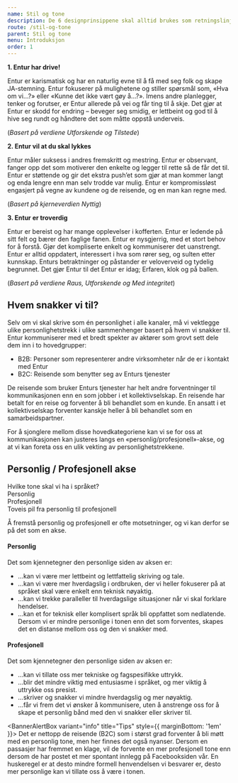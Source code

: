```yaml
---
name: Stil og tone
description: De 6 designprinsippene skal alltid brukes som retningslinjer for det kreative arbeidet.
route: /stil-og-tone
parent: Stil og tone
menu: Introduksjon
order: 1
---
```



<PageHeader></PageHeader>

**1. Entur har drive!**

Entur er karismatisk og har en naturlig evne til å få med seg folk og skape JA-stemning. Entur fokuserer på mulighetene og stiller spørsmål som, «Hva om vi...?» eller «Kunne det ikke vært gøy å...?». Imens andre planlegger, tenker og forutser, er Entur allerede på vei og får ting til å skje. Det gjør at Entur er skodd for endring – beveger seg smidig, er lettbeint og god til å hive seg rundt og håndtere det som måtte oppstå underveis.

(_Basert på verdiene Utforskende og Tilstede_)

**2. Entur vil at du skal lykkes**

Entur måler suksess i andres fremskritt og mestring. Entur er observant, fanger opp det som motiverer den enkelte og legger til rette så de får det til. Entur er støttende og gir det ekstra push’et som gjør at man kommer langt og enda lengre enn man selv trodde var mulig. Entur er kompromissløst engasjert på vegne av kundene og de reisende, og en man kan regne med.

(_Basert på kjerneverdien Nyttig_)

**3. Entur er troverdig**

Entur er bereist og har mange opplevelser i kofferten. Entur er ledende på sitt felt og bærer den faglige fanen. Entur er nysgjerrig, med et stort behov for å forstå. Gjør det kompliserte enkelt og kommuniserer det uanstrengt. Entur er alltid oppdatert, interessert i hva som rører seg, og sulten etter kunnskap. Enturs betraktninger og påstander er veloverveid og tydelig begrunnet. Det gjør Entur til det Entur er idag; Erfaren, klok og på ballen.

(_Basert på verdiene Raus, Utforskende og Med integritet_)

## Hvem snakker vi til?

Selv om vi skal skrive som én personlighet i alle kanaler, må vi vektlegge ulike personlighetstrekk i ulike sammenhenger basert på hvem vi snakker til. Entur kommuniserer med et bredt spekter av aktører som grovt sett dele dem inn i to hovedgrupper:

- B2B: Personer som representerer andre virksomheter når de er i kontakt med Entur
- B2C: Reisende som benytter seg av Enturs tjenester

De reisende som bruker Enturs tjenester har helt andre forventninger til kommunikasjonen enn en som jobber i et kollektivselskap. En reisende har betalt for en reise og forventer å bli behandlet som en kunde. En ansatt i et kollektivselskap forventer kanskje heller å bli behandlet som en samarbeidspartner.

For å sjonglere mellom disse hovedkategoriene kan vi se for oss at kommunikasjonen kan justeres langs en «personlig/profesjonell»-akse, og at vi kan foreta oss en ulik vekting av personlighetstrekkene.

## Personlig / Profesjonell akse

<div
  style={{
    backgroundColor: tokens.colors.greys.grey30,
    padding: tokens.space.extraLarge2,
    width: '80%',
  }}
>
  <div>Hvilke tone skal vi ha i språket?</div>
  <div
    style={{ padding: '7rem 2rem', display: 'flex', flexDirection: 'column' }}
  >
    <div
      style={{
        display: 'flex',
        justifyContent: 'space-between',
        fontWeight: '600',
        marginBottom: '0.5rem',
      }}
    >
      <div>Personlig</div> <div>Profesjonell</div>
    </div>
    <VisuallyHidden>Toveis pil fra personlig til profesjonell</VisuallyHidden>
    <div className="red-arrow" />
  </div>
</div>

Å fremstå personlig og profesjonell er ofte motsetninger, og vi kan derfor se på det som en akse.

#### Personlig

Det som kjennetegner den personlige siden av aksen er:

- ...kan vi være mer lettbeint og lettfattelig skriving og tale.
- ...kan vi være mer hverdagslig i ordbruken, der vi heller fokuserer på at språket skal være enkelt enn teknisk nøyaktig.
- ...kan vi trekke paralleller til hverdagslige situasjoner når vi skal forklare hendelser.
- ...kan et for teknisk eller komplisert språk bli oppfattet som nedlatende. Dersom vi er mindre personlige i tonen enn det som forventes, skapes det en distanse mellom oss og den vi snakker med.

#### Profesjonell

Det som kjennetegner den personlige siden av aksen er:

- ...kan vi tillate oss mer tekniske og fagspesifikke uttrykk.
- ...blir det mindre viktig med entusiasme i språket, og mer viktig å uttrykke oss presist.
- ...skriver og snakker vi mindre hverdagslig og mer nøyaktig.
- ...får vi frem det vi ønsker å kommunisere, uten å anstrenge oss for å skape et personlig bånd med den vi snakker eller skriver til.

<BannerAlertBox variant="info" title="Tips" style={{ marginBottom: '1em' }}>
  Det er nettopp de reisende (B2C) som i størst grad forventer å bli møtt med en
  personlig tone, men her finnes det også nyanser. Dersom en passasjer har
  fremmet en klage, vil de forvente en mer profesjonell tone enn dersom de har
  postet et mer spontant innlegg på Facebooksiden vår. En huskeregel er at desto
  mindre formell henvendelsen vi besvarer er, desto mer personlige kan vi
  tillate oss å være i tonen.
</BannerAlertBox>
